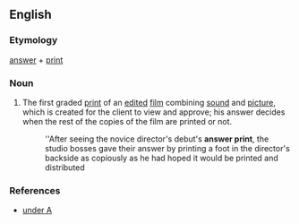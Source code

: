 ==English==

===Etymology===
[[answer]] + [[print]]

===Noun===
{{en-noun}}

# The first graded [[print]] of an [[edit]]ed [[film]] combining [[sound]] and [[picture]], which is created for the client to view and approve; his answer decides when the rest of the copies of the film are printed or not.
#: ''After seeing the novice director's debut's '''answer print''', the studio bosses gave their answer by printing a foot in the director's backside as copiously as he had hoped it would be printed and distributed

===References===
* {{R:IMDdG}} [http://us.imdb.com/Glossary/A under A]